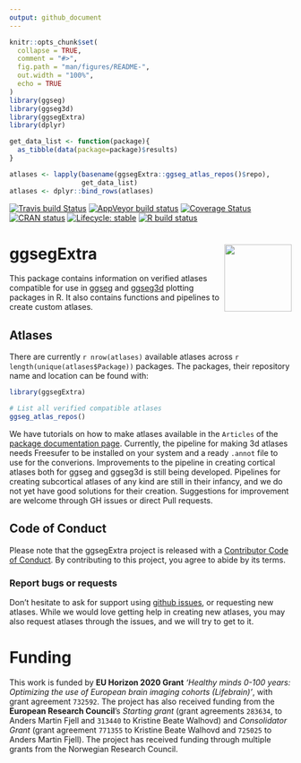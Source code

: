 ```yaml
---
output: github_document
---
```


<!-- README.md is generated from README.Rmd. Please edit that file -->

```r
knitr::opts_chunk$set(
  collapse = TRUE,
  comment = "#>",
  fig.path = "man/figures/README-",
  out.width = "100%",
  echo = TRUE
)
library(ggseg)
library(ggseg3d)
library(ggsegExtra)
library(dplyr)

get_data_list <- function(package){
  as_tibble(data(package=package)$results)
}

atlases <- lapply(basename(ggsegExtra::ggseg_atlas_repos()$repo),
                  get_data_list)
atlases <- dplyr::bind_rows(atlases)
```

<!-- badges: start -->
[![Travis build Status](https://travis-ci.com/LCBC-UiO/ggsegExtra.svg?branch=master)](https://travis-ci.com/LCBC-UiO/ggsegExtra)
[![AppVeyor build status](https://ci.appveyor.com/api/projects/status/github/LCBC-UiO/ggsegExtra?branch=master&svg=true)](https://ci.appveyor.com/project/LCBC-UiO/ggsegExtra)
[![Coverage Status](https://codecov.io/gh/LCBC-UiO/ggsegExtra/branch/master/graph/badge.svg)](https://codecov.io/gh/LCBC-UiO/ggsegExtra)
[![CRAN status](https://www.r-pkg.org/badges/version/ggsegExtra)](https://CRAN.R-project.org/package=ggsegExtra)
[![Lifecycle: stable](https://img.shields.io/badge/lifecycle-stable-brightgreen.svg)](https://www.tidyverse.org/lifecycle/#stable)
[![R build status](https://github.com/LCBC-UiO/ggsegExtra/workflows/R-CMD-check/badge.svg)](https://github.com/LCBC-UiO/ggsegExtra/actions)
<!-- badges: end -->

# ggsegExtra <img src="man/img/logo.png" align="right" alt="" width="120" />  

This package contains information on verified atlases compatible for use in [ggseg](https://lcbc-uio.github.io/ggseg) and [ggseg3d](https://lcbc-uio.github.io/ggseg3d) plotting packages in R.
It also contains functions and pipelines to create custom atlases.

## Atlases
There are currently `r nrow(atlases)` available atlases across `r length(unique(atlases$Package))` packages. 
The packages, their repository name and location can be found with:

```r
library(ggsegExtra)

# List all verified compatible atlases
ggseg_atlas_repos()
```

We have tutorials on how to make atlases available in the `Articles` of the [package documentation page](https://lcbc-uio.github.io/ggsegExtra/). 
Currently, the pipeline for making 3d atlases needs Freesufer to be installed on your system and a ready `.annot` file to use for the converions.
Improvements to the pipeline in creating cortical atlases both for ggseg and ggseg3d is still being developed.
Pipelines for creating subcortical atlases of any kind are still in their infancy, and we do not yet have good solutions for their creation. 
Suggestions for improvement are welcome through GH issues or direct Pull requests.

## Code of Conduct

Please note that the ggsegExtra project is released with a [Contributor Code of Conduct](https://www.contributor-covenant.org/version/1/0/0/code-of-conduct.html). By contributing to this project, you agree to abide by its terms.

### Report bugs or requests  
Don't hesitate to ask for support using [github issues](https://github.com/LCBC-UiO/ggsegExtra/issues), or requesting new atlases. 
While we would love getting help in creating new atlases, you may also request atlases through the issues, and we will try to get to it. 

# Funding
This work is funded by **EU Horizon 2020 Grant** _'Healthy minds 0-100 years: Optimizing the use of European brain imaging cohorts (Lifebrain)'_, with grant agreement `732592`.
The project has also received funding from the **European Research Council**’s _Starting grant_ (grant agreements `283634`, to Anders Martin Fjell and `313440` to Kristine Beate Walhovd) and _Consolidator Grant_ (grant agreement `771355` to Kristine Beate Walhovd and `725025` to Anders Martin Fjell).
The project has received funding through multiple grants from the Norwegian Research Council. 
